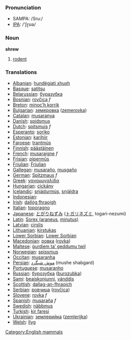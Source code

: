 === Pronunciation ===
*SAMPA: /Sru:/
*[[w:IPA|IPA]]: /'ʃɽʊə/

=== Noun ===

'''shrew'''

# [[rodent]]

=== Translations ===

*[[Albanian]]: [[hundëgjati xhuxh]]
*[[Basque]]: [[satitsu]]
*[[Belarussian]]: [[буразубка]]
*[[Bosnian]]: [[rovčica]] ''f''
*[[Breton]]: [[minoc’h korrik]]
*[[Bulgarian]]: [[земеровка]] ([[zemerovka]])
*[[Catalan]]: [[musaranya]]
*[[Danish]]: [[spidsmus]]
*[[Dutch]]: [[spitsmuis]] ''f''
*[[Esperanto]]: [[soriko]]
*[[Estonian]]: [[karihiir]]
*[[Faroese]]: [[trantmús]]
*[[Finnish]]: [[päästäinen]]
*[[French]]: [[musaraigne]] ''f''
*[[Frisian]]: [[pipermûs]]
*[[Friulian]]: [[Friulian]]
*[[Gallegan]]: [[musaraño]], [[musgaño]]
*[[German]]: [[Spitzmaus]] ''f''
*[[Greek]]: [[νανομυγαλίδα]] '' ''
*[[Hungarian]]: [[cickány]]
*[[Icelandic]]: [[snjádurmús]], [[snjáldra]]
*[[Indonesian]]: [[]]
*[[Irish]]: [[dallóg fhraoigh]]
*[[Italian]]: [[toporagno]]
*[[Japanese]]: [[とがりねずみ]] ([[トガリネズミ]], togari-nezumi)
*[[Latin]]: [[Sorex (araneus]], [[minutus)]] '' ''
*[[Latvian]]: [[cirslis]]
*[[Lithuanian]]: [[kirstukas]]
*[[Lower Sorbian]]: [[Lower Sorbian]]
*[[Macedonian]]: [[ровка]] ([[rovka]])
*[[Maltese]]: [[ġurdiem ta’ geddumu twil]]
*[[Norwegian]]: [[spissmus]]
*[[Occitan]]: [[musaranha]]
*[[Persian]]: [[موش شبگرد]] (mushe shabgard)
*[[Portuguese]]: [[musaranho]]
*[[Russian]]: [[бурозубка]] ([[burozubka]]) '' ''
*[[Sami]]: [[beaiskonjunni]], [[vánddis]]
*[[Scottish]]: [[dallag-an-fhraoich]]
*[[Serbian]]: [[ровчица]] ([[rovčica]])
*[[Slovene]]: [[rovka]] ''f''
*[[Spanish]]: [[musaraña]] ''f''
*[[Swedish]]: [[näbbmus]]
*[[Turkish]]: [[kir faresi]]
*[[Ukrainian]]: [[землерийка]] ([[zemlerijka]])
*[[Welsh]]: [[llyg]]

[[Category:English mammals]]